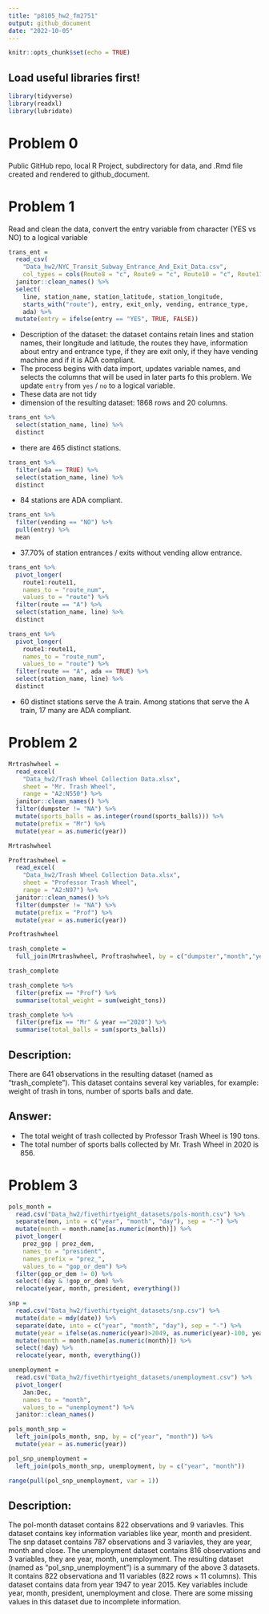 ```yaml
---
title: "p8105_hw2_fm2751"
output: github_document
date: "2022-10-05"
---
```


```r
knitr::opts_chunk$set(echo = TRUE)
```

## Load useful libraries first!
```r
library(tidyverse)
library(readxl)
library(lubridate)
```

# Problem 0
Public GitHub repo, local R Project, subdirectory for data, and .Rmd file created and rendered to github_document.

# Problem 1
Read and clean the data, convert the entry variable from character (YES vs NO) to a logical variable
```r
trans_ent = 
  read_csv(
    "Data_hw2/NYC_Transit_Subway_Entrance_And_Exit_Data.csv",
    col_types = cols(Route8 = "c", Route9 = "c", Route10 = "c", Route11 = "c")) %>% 
  janitor::clean_names() %>% 
  select(
    line, station_name, station_latitude, station_longitude, 
    starts_with("route"), entry, exit_only, vending, entrance_type, 
    ada) %>% 
  mutate(entry = ifelse(entry == "YES", TRUE, FALSE))
```
* Description of the dataset:
the dataset contains retain lines and station names, their longitude and latitude, the routes they have, information about entry and entrance type, if they are exit only, if they have vending machine and if it is ADA compliant.
* The process begins with data import, updates variable names, and selects the columns that will be used in later parts fo this problem. We update `entry` from `yes` / `no` to a logical variable.
* These data are not tidy
* dimension of the resulting dataset: 1868 rows and 20 columns.
```r
trans_ent %>% 
  select(station_name, line) %>% 
  distinct
```
* there are 465 distinct stations.
```r
trans_ent %>% 
  filter(ada == TRUE) %>% 
  select(station_name, line) %>% 
  distinct
```
* 84 stations are ADA compliant.
```r
trans_ent %>% 
  filter(vending == "NO") %>% 
  pull(entry) %>% 
  mean
```
* 37.70% of station entrances / exits without vending allow entrance.
```r
trans_ent %>% 
  pivot_longer(
    route1:route11,
    names_to = "route_num",
    values_to = "route") %>% 
  filter(route == "A") %>% 
  select(station_name, line) %>% 
  distinct

trans_ent %>% 
  pivot_longer(
    route1:route11,
    names_to = "route_num",
    values_to = "route") %>% 
  filter(route == "A", ada == TRUE) %>% 
  select(station_name, line) %>% 
  distinct
```
* 60 distinct stations serve the A train. Among stations that serve the A train, 17 many are ADA compliant.


# Problem 2

```r
Mrtrashwheel = 
  read_excel(
    "Data_hw2/Trash Wheel Collection Data.xlsx",
    sheet = "Mr. Trash Wheel",
    range = "A2:N550") %>% 
  janitor::clean_names() %>% 
  filter(dumpster != "NA") %>% 
  mutate(sports_balls = as.integer(round(sports_balls))) %>%
  mutate(prefix = "Mr") %>%
  mutate(year = as.numeric(year))

Mrtrashwheel
```

```r
Proftrashwheel = 
  read_excel(
    "Data_hw2/Trash Wheel Collection Data.xlsx",
    sheet = "Professor Trash Wheel",
    range = "A2:N97") %>% 
  janitor::clean_names() %>% 
  filter(dumpster != "NA") %>%
  mutate(prefix = "Prof") %>%
  mutate(year = as.numeric(year))

Proftrashwheel
```

```r
trash_complete = 
  full_join(Mrtrashwheel, Proftrashwheel, by = c("dumpster","month","year","date","weight_tons","volume_cubic_yards","plastic_bottles","polystyrene","cigarette_butts","glass_bottles", "grocery_bags", "chip_bags", "homes_powered","prefix"))

trash_complete
```

```r
trash_complete %>%
  filter(prefix == "Prof") %>%
  summarise(total_weight = sum(weight_tons))
```

```r
trash_complete %>%
  filter(prefix == "Mr" & year =="2020") %>%
  summarise(total_balls = sum(sports_balls))
```

## Description:
There are 641 observations in the resulting dataset (named as "trash_complete"). This dataset contains several key variables, for example: weight of trash in tons, number of sports balls and date.

## Answer:
* The total weight of trash collected by Professor Trash Wheel is 190 tons.
* The total number of sports balls collected by Mr. Trash Wheel in 2020 is 856.

# Problem 3
```r
pols_month = 
  read.csv("Data_hw2/fivethirtyeight_datasets/pols-month.csv") %>%
  separate(mon, into = c("year", "month", "day"), sep = "-") %>%
  mutate(month = month.name[as.numeric(month)]) %>%
  pivot_longer(
    prez_gop | prez_dem,
    names_to = "president",
    names_prefix = "prez_",
    values_to = "gop_or_dem") %>%
  filter(gop_or_dem != 0) %>%
  select(!day & !gop_or_dem) %>%
  relocate(year, month, president, everything())
```

```r
snp =
  read.csv("Data_hw2/fivethirtyeight_datasets/snp.csv") %>%
  mutate(date = mdy(date)) %>%
  separate(date, into = c("year", "month", "day"), sep = "-") %>%
  mutate(year = ifelse(as.numeric(year)>2049, as.numeric(year)-100, year)) %>%
  mutate(month = month.name[as.numeric(month)]) %>%
  select(!day) %>%
  relocate(year, month, everything())
```

```r
unemployment =
  read.csv("Data_hw2/fivethirtyeight_datasets/unemployment.csv") %>%
  pivot_longer(
    Jan:Dec,
    names_to = "month",
    values_to = "unemployment") %>%
  janitor::clean_names()
```

```r
pols_month_snp =
  left_join(pols_month, snp, by = c("year", "month")) %>%
  mutate(year = as.numeric(year))
```

```r
pol_snp_unemployment =
  left_join(pols_month_snp, unemployment, by = c("year", "month"))
```

```r
range(pull(pol_snp_unemployment, var = 1))
```

## Description:
The pol-month dataset contains 822 observations and 9 variavles. This dataset contains key information variables like year, month and president. The snp dataset contains 787 observations and 3 variavles, they are year, month and close. The unemployment dataset contains 816 observations and 3 variables, they are year, month, unemployment. The resulting dataset (named as "pol_snp_unemployment") is a summary of the above 3 datasets. It contains 822 observationa and 11 variables (822 rows × 11 columns). This dataset contains data from year 1947 to year 2015. Key variables include year, month, president, unemployment and close. There are some missing values in this dataset due to incomplete information.

